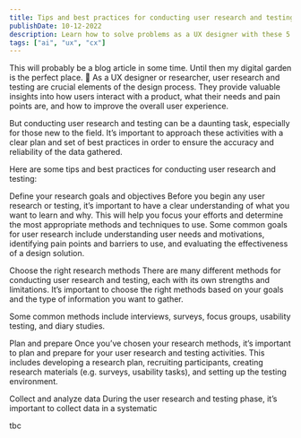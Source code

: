 ```yaml
---
title: Tips and best practices for conducting user research and testing
publishDate: 10-12-2022
description: Learn how to solve problems as a UX designer with these 5 key steps. Define the problem, conduct research, generate ideas, evaluate and prioritize ideas, and implement and test the solution. Follow these steps to create user-centered solutions that effectively address the root cause of the problem.
tags: ["ai", "ux", "cx"]
---
```


<Callout>This will probably be a blog article in some time. Until then my digital garden is the perfect place. 🏡</Callout>
As a UX designer or researcher, user research and testing are crucial elements of the design process. They provide valuable insights into how users interact with a product, what their needs and pain points are, and how to improve the overall user experience.

But conducting user research and testing can be a daunting task, especially for those new to the field. It’s important to approach these activities with a clear plan and set of best practices in order to ensure the accuracy and reliability of the data gathered.

Here are some tips and best practices for conducting user research and testing:

Define your research goals and objectives
Before you begin any user research or testing, it’s important to have a clear understanding of what you want to learn and why. This will help you focus your efforts and determine the most appropriate methods and techniques to use.
Some common goals for user research include understanding user needs and motivations, identifying pain points and barriers to use, and evaluating the effectiveness of a design solution.

Choose the right research methods
There are many different methods for conducting user research and testing, each with its own strengths and limitations. It’s important to choose the right methods based on your goals and the type of information you want to gather.

Some common methods include interviews, surveys, focus groups, usability testing, and diary studies.

Plan and prepare
Once you’ve chosen your research methods, it’s important to plan and prepare for your user research and testing activities. This includes developing a research plan, recruiting participants, creating research materials (e.g. surveys, usability tasks), and setting up the testing environment.

Collect and analyze data
During the user research and testing phase, it’s important to collect data in a systematic




<Callout>tbc</Callout>